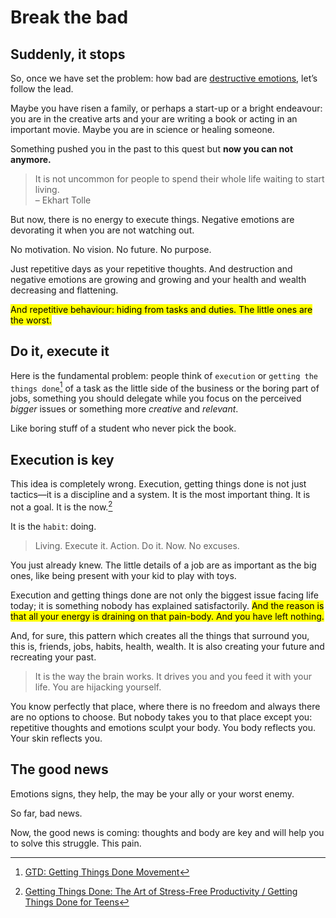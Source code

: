 
# Break the bad

## Suddenly, it stops

So, once we have set the problem: how bad are [destructive emotions](/part1/DestructiveEmotions.qmd), let's follow the lead.

Maybe you have risen a family, or perhaps a start-up or a bright endeavour: you are in the creative arts and your are writing a book or acting in an important movie. Maybe you are in science or healing someone.

Something pushed you in the past to this quest but **now you can not anymore.**

>It is not uncommon for people to spend their whole life waiting to start living.  
>-- Ekhart Tolle

But now, there is no energy to execute things. Negative emotions are devorating it when you are not watching out.

No motivation. No vision. No future. No purpose.

Just repetitive days as your repetitive thoughts. And destruction and negative emotions are growing and growing and your health and wealth decreasing and flattening.

<mark>And repetitive behaviour: hiding from tasks and duties. The little ones are the worst.</mark>

## Do it, execute it

Here is the fundamental problem: people think of ``execution`` or `getting the things done`[^1] of a task as the little side of the business or the boring part of jobs, something you should delegate while you focus on the perceived *bigger* issues or something more *creative* and *relevant*.

Like boring stuff of a student who never pick the book.

::: {.callout-note}
## Execution is key
This idea is completely wrong. Execution, getting things done is not just tactics—it is a discipline and a system. It is the most important thing. It is not a goal. It is the now.[^2]
:::


It is the ``habit``: doing.

>Living. Execute it. Action. Do it. Now. No excuses.

You just already knew. The little details of a job are as important as the big ones, like being present with your kid to play with toys.

Execution and getting things done are not only the biggest issue facing life today; it is something nobody has explained satisfactorily. <mark>And the reason is that all your energy is draining on that pain-body. And you have left nothing.</mark>

And, for sure, this pattern which creates all the things that surround you, this is, friends, jobs, habits, health, wealth. It is also creating your future and recreating your past.

>It is the way the brain works. It drives you and you feed it with your life. You are hijacking yourself.

You know perfectly that place, where there is no freedom and always there are no options to choose. But nobody takes you to that place except you: repetitive thoughts and emotions sculpt your body. You body reflects you. Your skin reflects you.

:::{.callout-note}
## The good news
Emotions signs, they help, the may be your ally or your worst enemy.

So far, bad news.

Now, the good news is coming: thoughts and body are key and will help you to solve this struggle. This pain.
:::

[^1]: [GTD: Getting Things Done Movement](https://gettingthingsdone.com/){.external}
[^2]: [Getting Things Done: The Art of Stress-Free Productivity / Getting Things Done for Teens](https://www.goodreads.com/book/show/40784585-getting-things-done){.external}